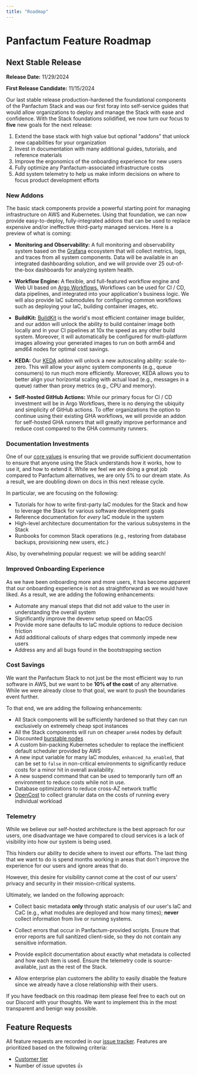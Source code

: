 ```yaml
---
title: "Roadmap"
---
```


# Panfactum Feature Roadmap

## Next Stable Release

**Release Date:** 11/29/2024

**First Release Candidate:** 11/15/2024

Our last stable release production-hardened the foundational components of the Panfactum Stack and
was our first foray into self-service guides that would allow organizations to deploy and manage the Stack
with ease and confidence. With the Stack foundations solidified, we now turn our focus to **five** new goals
for the next release:

1. Extend the base stack with high value but optional "addons" that unlock new capabilities for your organization
2. Invest in documentation with many additional guides, tutorials, and reference materials
3. Improve the ergonomics of the onboarding experience for new users
4. Fully optimize any Panfactum-associated infrastructure costs
5. Add system telemetry to help us make inform decisions on where to focus product development efforts

### New Addons

The basic stack components provide a powerful starting point for managing infrastructure on AWS and Kubernetes. Using
that foundation, we can now provide easy-to-deploy, fully-integrated addons that can be used to replace expensive and/or
ineffective third-party managed services. Here is a preview of what is coming:

- **Monitoring and Observability:** A full monitoring and observability system based on the [Grafana](https://grafana.com/) ecosystem
  that will collect metrics, logs, and traces from all system components. Data will be available in an integrated
  dashboarding solution, and we will provide over 25 out-of-the-box dashboards for analyzing system health.

- **Workflow Engine:** A flexible, and full-featured workflow engine and Web UI based on [Argo Workflows.](https://argoproj.github.io/workflows/)
  Workflows can be used for CI / CD, data pipelines, and integrated into your application's business logic. We will also
  provide IaC submodules for configuring common workflows such as deploying your IaC, building container images, etc.

- **BuildKit:** [BuildKit](https://github.com/moby/buildkit) is the world's most efficient container image builder, and our addon
  will unlock the ability to build container image both locally and in your CI pipelines at 10x the speed as any other
  build system. Moreover, it will automatically be configured for multi-platform images allowing your generated images to
  run on both arm64 and amd64 nodes for optimal cost savings.

- **KEDA:** Our [KEDA](https://keda.sh/) addon will unlock a new autoscaling ability: scale-to-zero. This will allow your
  async system components (e.g., queue consumers) to run much more efficiently. Moreover, KEDA allows you to better
  align your horizontal scaling with actual load (e.g., messages in a queue) rather than proxy metrics (e.g., CPU and memory).

- **Self-hosted GitHub Actions:** While our primary focus for CI / CD investment will be in Argo Workflows, there is no
  denying the ubiquity and simplicity of GitHub actions. To offer organizations the option to continue using their
  existing GHA workflows, we will provide an addon for self-hosted GHA runners that will greatly improve performance
  and reduce cost compared to the GHA community runners.

### Documentation Investments

One of our [core values](/about/mission#core-platform-values) is ensuring that we provide sufficient documentation
to ensure that anyone using the Stack understands how it works, how to use it, and how to extend it. While we
feel we are doing a great job compared to Panfactum alternatives, we are only 5% to our dream state. As a result,
we are doubling down on docs in this next release cycle.

In particular, we are focusing on the following:

- Tutorials for how to write first-party IaC modules for the Stack and how to leverage the Stack
  for various software development goals
- Reference documentation for _every_ IaC module in the system
- High-level architecture documentation for the various subsystems in the Stack
- Runbooks for common Stack operations (e.g., restoring from database backups, provisioning new users, etc.)

Also, by overwhelming popular request: we will be adding search!

### Improved Onboarding Experience

As we have been onboarding more and more users, it has become apparent that our onboarding experience is
not as straightforward as we would have liked. As a result, we are adding the following enhancements:

- Automate any manual steps that did not add value to the user in understanding the overall system
- Significantly improve the devenv setup speed on MacOS
- Provide more sane defaults to IaC module options to reduce decision friction
- Add additional callouts of sharp edges that commonly impede new users
- Address any and all bugs found in the bootstrapping section

### Cost Savings

We want the Panfactum Stack to not just be the most efficient way to run software in AWS, but we want to
be **10% of the cost** of any alternative. While we were already close to that goal, we want to push the
boundaries event further.

To that end, we are adding the following enhancements:

- All Stack components will be sufficiently hardened so that they can run exclusively on extremely cheap spot instances
- All the Stack components will run on cheaper `arm64` nodes by default
- Discounted [burstable nodes](https://docs.aws.amazon.com/AWSEC2/latest/UserGuide/burstable-performance-instances.html)
- A custom bin-packing Kubernetes scheduler to replace the inefficient default scheduler provided by AWS
- A new input variable for many IaC modules, `enhanced_ha_enabled`, that can be set to `false` in non-critical
  environments to significantly reduce costs for a minor hit in overall availability.
- A new suspend command that can be used to temporarily turn off an environment to reduce costs while not in use.
- Database optimizations to reduce cross-AZ network traffic
- [OpenCost](https://www.opencost.io/) to collect granular data on the costs of running every individual workload

### Telemetry

While we believe our self-hosted architecture is the best approach for our users, one disadvantage we have
compared to cloud services is a lack of visibility into how our system is being used.

This hinders our ability to decide where to invest our efforts. The last thing that we want to do is spend months
working in areas that don't improve the experience for our users and ignore areas that do.

However, this desire for visibility cannot come at the cost of our users' privacy and security in their
mission-critical systems.

Ultimately, we landed on the following approach:

- Collect basic metadata **only** through static analysis of our user's IaC and CaC (e.g., what modules are deployed
  and how many times); **never** collect information from live or running systems.

- Collect errors that occur in Panfactum-provided scripts. Ensure that error reports are full sanitized client-side,
  so they do not contain any sensitive information.

- Provide explicit documentation about exactly what metadata is collected and how each item is used. Ensure the
  telemetry code is source-available, just as the rest of the Stack.

- Allow enterprise plan customers the ability to easily disable the feature since we already have a close relationship
  with their users.

If you have feedback on this roadmap item please feel free to each out on our Discord with your thoughts. We
want to implement this in the most transparent and benign way possible.

## Feature Requests

All feature requests are recorded in our [issue tracker](https://github.com/Panfactum/stack/issues?q=is%3Aissue+is%3Aopen+label%3Afeature+sort%3Areactions-%2B1-desc).
Features are prioritized based on the following criteria:

- [Customer tier](/stack/pricing)
- Number of issue upvotes 👍

